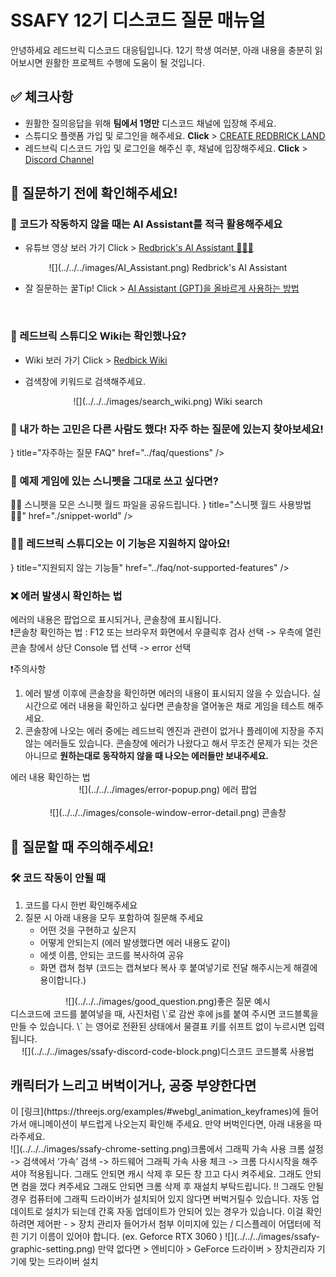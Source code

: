 

# SSAFY 12기 디스코드 질문 매뉴얼

안녕하세요 레드브릭 디스코드 대응팀입니다. 12기 학생 여러분, 아래 내용을 충분히 읽어보시면 원활한 프로젝트 수행에 도움이 될 것입니다.

## ✅ 체크사항

- 원활한 질의응답을 위해 **팀에서 1명만** 디스코드 채널에 입장해 주세요.
- 스튜디오 플랫폼 가입 및 로그인을 해주세요.  **Click** > [CREATE REDBRICK LAND](https://create.redbrick.land/)
- 레드브릭 디스코드 가입 및 로그인을 해주신 후, 채널에 입장해주세요.  **Click** > [Discord Channel](https://discord.gg/hj3enbXU)

## 📌 질문하기 전에 확인해주세요!

<Steps>

### 🤖 코드가 작동하지 않을 때는 AI Assistant를 적극 활용해주세요

<Callout type="info">

- 유튜브 영상 보러 가기 Click > [Redbrick's AI Assistant 🤖🚀🔥](https://www.youtube.com/watch?v=j6z4vIZskpg)

<center>![](../../../images/AI_Assistant.png) Redbrick's AI Assistant</center>

- 잘 질문하는 꿀Tip! Click > [AI Assistant (GPT)을 올바르게 사용하는 방법](../faq/ai-assistant)

</Callout>
<br/>
<YouTube youTubeId="j6z4vIZskpg" />

### 📖 레드브릭 스튜디오 Wiki는 확인했나요?

<Callout type="info">

- Wiki 보러 가기 Click > [Redbick Wiki](../)

- 검색창에 키워드로 검색해주세요.

<center>![](../../../images/search_wiki.png) Wiki search</center>

</Callout>

### 👋 내가 하는 고민은 다른 사람도 했다! 자주 하는 질문에 있는지 찾아보세요!

<Cards>
  <Cards.Card
    icon={
      <svg
        xmlns="http://www.w3.org/2000/svg"
        fill="none"
        viewBox="0 0 24 24"
        stroke-width="1.5"
        stroke="currentColor"
      >
        <path
          stroke-linecap="round"
          stroke-linejoin="round"
          d="M12 9v3.75m-9.303 3.376c-.866 1.5.217 3.374 1.948 3.374h14.71c1.73 0 2.813-1.874 1.948-3.374L13.949 3.378c-.866-1.5-3.032-1.5-3.898 0L2.697 16.126zM12 15.75h.007v.008H12v-.008z"
        />
      </svg>
    }
    title="자주하는 질문 FAQ"
    href="../faq/questions"
  />
</Cards>

### 💃 예제 게임에 있는 스니펫을 그대로 쓰고 싶다면?

<Callout type="info">
  🫶🏻 스니펫을 모은 스니펫 월드 파일을 공유드립니다.
</Callout>

<Cards>
  <Cards.Card
    icon={
      <svg
        xmlns="http://www.w3.org/2000/svg"
        fill="none"
        viewBox="0 0 24 24"
        stroke-width="1.5"
        stroke="currentColor"
      >
        <path
          stroke-linecap="round"
          stroke-linejoin="round"
          d="M19.5 14.25v-2.625a3.375 3.375 0 00-3.375-3.375h-1.5A1.125 1.125 0 0113.5 7.125v-1.5a3.375 3.375 0 00-3.375-3.375H8.25m0 12.75h7.5m-7.5 3H12M10.5 2.25H5.625c-.621 0-1.125.504-1.125 1.125v17.25c0 .621.504 1.125 1.125 1.125h12.75c.621 0 1.125-.504 1.125-1.125V11.25a9 9 0 00-9-9z"
        />
      </svg>
    }
    title="스니펫 월드 사용방법 🙋🏻"
    href="./snippet-world"
  />
</Cards>

### 🙅‍♂️ 레드브릭 스튜디오는 이 기능은 지원하지 않아요!

<Cards>
  <Cards.Card
    icon={
      <svg
        xmlns="http://www.w3.org/2000/svg"
        fill="none"
        viewBox="0 0 24 24"
        stroke-width="1.5"
        stroke="currentColor"
      >
        <path
          stroke-linecap="round"
          stroke-linejoin="round"
          d="M4.5 12a7.5 7.5 0 0015 0m-15 0a7.5 7.5 0 1115 0m-15 0H3m16.5 0H21m-1.5 0H12m-8.457 3.077l1.41-.513m14.095-5.13l1.41-.513M5.106 17.785l1.15-.964m11.49-9.642l1.149-.964M7.501 19.795l.75-1.3m7.5-12.99l.75-1.3m-6.063 16.658l.26-1.477m2.605-14.772l.26-1.477m0 17.726l-.26-1.477M10.698 4.614l-.26-1.477M16.5 19.794l-.75-1.299M7.5 4.205L12 12m6.894 5.785l-1.149-.964M6.256 7.178l-1.15-.964m15.352 8.864l-1.41-.513M4.954 9.435l-1.41-.514M12.002 12l-3.75 6.495"
        />
      </svg>
    }
    title="지원되지 않는 기능들"
    href="../faq/not-supported-features"
  />
</Cards>

### ❌ 에러 발생시 확인하는 법

에러의 내용은 팝업으로 표시되거나, 콘솔창에 표시됩니다.  
❗️콘솔창 확인하는 법 : F12 또는 브라우저 화면에서 우클릭후 검사 선택 -> 우측에 열린 콘솔 창에서 상단 Console 탭 선택 -> error 선택
  
❗️주의사항
1. 에러 발생 이후에 콘솔창을 확인하면 에러의 내용이 표시되지 않을 수 있습니다. 실시간으로 에러 내용을 확인하고 싶다면 콘솔창을 열어놓은 채로 게임을 테스트 해주세요.  
2. 콘솔창에 나오는 에러 중에는 레드브릭 엔진과 관련이 없거나 플레이에 지장을 주지 않는 에러들도 있습니다. 콘솔창에 에러가 나왔다고 해서 무조건 문제가 되는 것은 아니므로 **원하는대로 동작하지 않을 때 나오는 에러들만 보내주세요.**  

<Callout type="info">
  에러 내용 확인하는 법  
  <br/>
  <center>![](../../../images/error-popup.png) 에러 팝업</center>  
  <br/>
  <center>![](../../../images/console-window-error-detail.png) 콘솔창</center>

</Callout>


</Steps>

## 📌 질문할 때 주의해주세요!

### 🛠️ 코드 작동이 안될 때

1. 코드를 다시 한번 확인해주세요
2. 질문 시 아래 내용을 모두 포함하여 질문해 주세요
   - 어떤 것을 구현하고 싶은지
   - 어떻게 안되는지 (에러 발생했다면 에러 내용도 같이)
   - 에셋 이름, 안되는 코드를 복사하여 공유
   - 화면 캡쳐 첨부 (코드는 캡쳐보다 복사 후 붙여넣기로 전달 해주시는게 해결에 용이합니다.)

<center>![](../../../images/good_question.png)좋은 질문 예시</center>

<Callout type="info">
  디스코드에 코드를 붙여넣을 때, 사진처럼 \`로 감싼 후에 js를 붙여 주시면 코드블록을 만들 수 있습니다.  
  \` 는 영어로 전환된 상태에서 물결표 키를 쉬프트 없이 누르시면 입력됩니다.  
  <br/>
  <center>![](../../../images/ssafy-discord-code-block.png)디스코드 코드블록 사용법</center>
</Callout>

## 캐릭터가 느리고 버벅이거나, 공중 부양한다면

<Callout type="warning">
이 [링크](https://threejs.org/examples/#webgl_animation_keyframes)에 들어가서 애니메이션이 부드럽게 나오는지 확인해 주세요.  
만약 버벅인다면, 아래 내용을 따라주세요.  
</Callout>
<br/>
![](../../../images/ssafy-chrome-setting.png)크롬에서 그래픽 가속 사용

<Callout type="warning">
크롬 설정 -> 검색에서 ‘가속’ 검색 -> 하드웨어 그래픽 가속 사용 체크 -> 크롬 다시시작을 해주셔야 적용됩니다.  
그래도 안되면 캐시 삭제 후 모든 창 끄고 다시 켜주세요.  
그래도 안되면 컴을 껐다 켜주세요  
그래도 안되면 크롬 삭제 후 재설치 부탁드립니다.  
</Callout>
<Callout type="error">
!! 그래도 안될 경우  
컴퓨터에 그래픽 드라이버가 설치되어 있지 않다면 버벅거릴수 있습니다.  
자동 업데이트로 설치가 되는데 간혹 자동 업데이트가 안되어 있는 경우가 있습니다. 이걸 확인하려면  
제어판 - > 장치 관리자 들어가서 첨부 이미지에 있는 / 디스플레이 어댑터에 적힌 기기 이름이 있어야 합니다. (ex. Geforce RTX 3060 )  
</Callout>
![](../../../images/ssafy-graphic-setting.png)
만약 없다면 > 엔비디아 > GeForce 드라이버 > 장치관리자 기기에 맞는 드라이버 설치 

